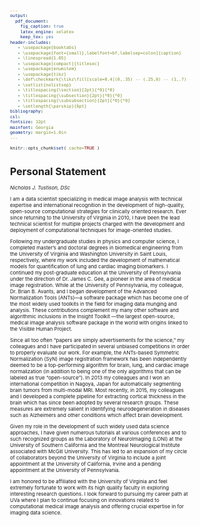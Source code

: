 ```yaml
---
output:
  pdf_document:
    fig_caption: true
    latex_engine: xelatex
    keep_tex: yes
header-includes:
   - \usepackage{booktabs}
   - \usepackage[font={small},labelfont=bf,labelsep=colon]{caption}
   - \linespread{1.05}
   - \usepackage[compact]{titlesec}
   - \usepackage{enumitem}
   - \usepackage{tikz}
   - \def\checkmark{\tikz\fill[scale=0.4](0,.35) -- (.25,0) -- (1,.7) -- (.25,.15) -- cycle;}
   - \setlist{nolistsep}
   - \titlespacing{\section}{2pt}{*0}{*0}
   - \titlespacing{\subsection}{2pt}{*0}{*0}
   - \titlespacing{\subsubsection}{2pt}{*0}{*0}
   - \setlength{\parskip}{6pt}
bibliography:
csl:
fontsize: 12pt
mainfont: Georgia
geometry: margin=1.0in
---
```


<!--
   - \setlength{\parskip}{3pt}
   - \setlength{\topsep}{0pt}
   - \setlength{\partopsep}{0pt}
   - \setlength{\itemsep}{0pt}
   - \setlength{\floatsep}{0pt}
   - \setlength{\intextsep}{2pt}
   - \setlength{\abovecaptionskip}{2pt}
   - \setlength{\belowcaptionskip}{0pt}
-->


<style type="text/css">
body,
code.bash{
  font-size: 8px;
}
pre {
  font-size: 8px
}
</style>

<!-- https://grants.nih.gov/grants/ElectronicReceipt/pdf_guidelines.htm -->


```r
knitr::opts_chunk$set( cache=TRUE )
```

\pagenumbering{gobble}

# Personal Statement
_Nicholas J. Tustison, DSc_

<!--
The Personal Statement is your voice during the Promotion Process. During
you Annual Review, build and add to your Personal Statement. Ask a trusted
friend or advisor to read your Personal Statement for clarity, appeal and
distinction.

The Personal Statement is an “I” document. It is all about conveying
(in your words) what your contributions and successes have been.

* Take credit for what you have done.
* Explain your role in collaborations.
* Highlight important activities, such as, service on an important committee.
* Demonstrate your growth.
* Talk about your science/productivity, including recognitions; NOTE:
  the collegiate promotion committee, while smart people, are not experts
  in you field. Explain your science/productivity.
* Explain issues, problems or challenges, and what actions you took to address concerns.

Areas of Your Personal Statement
* Teaching
    * Demonstrate how learners improved: higher scores, better residency match, etc.
    * Highlight unique (created/enhanced) teaching programs or materials.
    * Review teaching evaluations; address issues found in evaluations
* Scholarship
    * Describe what you do and your expertise; show why your work is important.
    * Share one or two of your best articles and the impact of your science/productivity.
    * Tenure/Research Track – being a primary investigator is good; collaborating
      in a group is good and be sure your area of contribution & recognition is decided
      early on; highlight your contribution to the team; talk about grants received &
      your role in obtaining the grants; book chapters or reviews do not help.
    * Clinical Track – share your contributions/enhancements/creations to curriculum,
      bedside care, clinical care; if involved in clinical trials, tell your role; to
      assess impact, measure before/after or evaluate the impact; write an article for
      publication.
* Service
    * Broad category.
    * Service is academic in nature such as, serving on committees, interviewing.
      fellows/residents, being on department reviews, being a journal reviewer, etc.
    * Be astute and strategic in accepting service requests; seek out Service that
      will be a spring board; learn to say no; focus mostly on your teaching and
      science/scholarship/scholarly productivity.
    * Service in this area does not mean clinical care.
-->



I am a data scientist specializing in medical image analysis with technical expertise
and international recognition in the development of high-quality, open-source
computational strategies for clinically oriented research.  Ever since returning to
the University of Virginia in 2010, I have been the lead technical scientist for
multiple projects charged with the development and deployment of computational techniques
for image-oriented studies.

Following my undergraduate studies in physics and computer science, I completed master's
and doctoral degrees in biomedical engineering from the University of Virginia and
Washington University in Saint Louis, respectively, where my work included the
development of mathematical models for quantification of lung and cardiac imaging
biomarkers.  I continued my post-graduate
education at the University of Pennsylvania under the direction of Dr. James C. Gee,
a pioneer in the area of medical image registration.  While at the University
of Pennsylvania, my colleague, Dr. Brian B. Avants, and I began development of the
Advanced Normalization Tools (ANTs)---a software package which has become
one of the most widely used toolkits in the field for imaging data munging and analysis.
These contributions complement my many other
software and algorithmic inclusions in the Insight Toolkit ---the largest open-source,
medical image analysis software package in the world with origins linked to the
Visible Human Project.  

Since all too often "papers are simply advertisements for the science,"
my colleagues and I have participated in several unbiased competitions in order to
properly evaluate our work.  For example, the ANTs-based Symmetric
Normalization (SyN) image registration framework has been independently deemed to be
a top-performing algorithm for brain, lung, and cardiac image normalization (in
 addition to being one of the only algorithms that can be labeled as true "open-source").
In 2013 my colleagues and I won an international competition
in Nagoya, Japan for automatically segmenting brain tumors from multi-modal MRI.
Most recently, in 2015, my colleagues and I developed a complete
pipeline for extracting cortical thickness in the brain which has since been adopted by several
research groups.  These
measures are extremely salient in identifying neurodegeneration in diseases such
as Alzheimers and other conditions which affect brain development.

Given my role in the development of such widely used data science approaches, I have given numerous
tutorials at various conferences and to such recognized groups as the Laboratory of
NeuroImaging (LONI) at the University of Southern California and the Montreal
Neurological Institute associated with McGill University.  This has led to
an expansion of my circle of collaborators beyond the University of Virginia to
include a joint appointment at the University of California, Irvine and a pending
appointment at the University of Pennsylvania.

I am honored to be affiliated with the University of Virginia and feel extremely
fortunate to work with its high quality faculty in exploring interesting research
questions.  I look forward to pursuing my career path at UVa where I plan to continue
focusing on innovations related to computational medical image analysis and offering
crucial expertise in for imaging data science.
